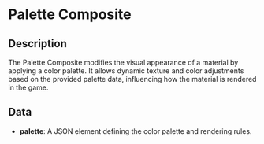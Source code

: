 # Palette Composite

## Description

  
The Palette Composite modifies the visual appearance of a material by applying a color palette.It allows dynamic texture and color adjustments based on the provided palette data, influencinghow the material is rendered in the game.

## Data

- **palette**:  A JSON element defining the color palette and rendering rules.


